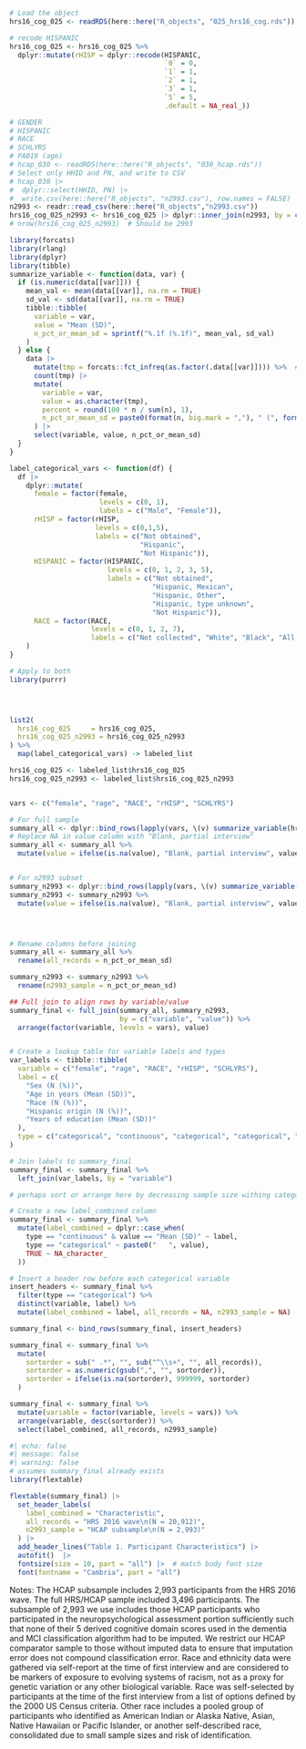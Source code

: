 <!-- MS_Tab_Fig_Apndx-030-Table-1.qmd -->
<!-- Rich Jones --> 
<!-- 2025-07-22 -->

```r
# Load the object
hrs16_cog_025 <- readRDS(here::here("R_objects", "025_hrs16_cog.rds"))

# recode HISPANIC
hrs16_cog_025 <- hrs16_cog_025 %>% 
  dplyr::mutate(rHISP = dplyr::recode(HISPANIC,
                                      `0` = 0,
                                      `1` = 1,
                                      `2` = 1,
                                      `3` = 1,
                                      `5` = 5,
                                      .default = NA_real_))

# GENDER
# HISPANIC
# RACE 
# SCHLYRS 
# PA019 (age)
# hcap_030 <- readRDS(here::here("R_objects", "030_hcap.rds"))
# Select only HHID and PN, and write to CSV
# hcap_030 |>
#  dplyr::select(HHID, PN) |>
#  write.csv(here::here("R_objects", "n2993.csv"), row.names = FALSE)
n2993 <- readr::read_csv(here::here("R_objects","n2993.csv"))
hrs16_cog_025_n2993 <- hrs16_cog_025 |> dplyr::inner_join(n2993, by = c("HHID", "PN"))
# nrow(hrs16_cog_025_n2993)  # Should be 2993
```


<!-- R code to find the RDS with 2993 rows 
# List all .rds files in the R_objects folder
rds_files <- list.files(here::here("R_objects"), pattern = "\\.rds$", full.names = TRUE)
# Function to check row count
check_rows <- function(file) {
  obj <- readRDS(file)
  if (is.data.frame(obj) && nrow(obj) == 2993) {
    return(basename(file))
  } else {
    return(NULL)
  }
}
# Apply function to all files
matching_files <- Filter(Negate(is.null), lapply(rds_files, check_rows))
matching_files
--> 

<!-- Generate table inputs -->
```r
library(forcats)
library(rlang)
library(dplyr)
library(tibble)
summarize_variable <- function(data, var) {
  if (is.numeric(data[[var]])) {
    mean_val <- mean(data[[var]], na.rm = TRUE)
    sd_val <- sd(data[[var]], na.rm = TRUE)
    tibble::tibble(
      variable = var,
      value = "Mean (SD)",
      n_pct_or_mean_sd = sprintf("%.1f (%.1f)", mean_val, sd_val)
    )
  } else {
    data |>
      mutate(tmp = forcats::fct_infreq(as.factor(.data[[var]]))) %>%  # preserve labels
      count(tmp) |>
      mutate(
        variable = var,
        value = as.character(tmp),
        percent = round(100 * n / sum(n), 1),
        n_pct_or_mean_sd = paste0(format(n, big.mark = ","), " (", formatC(percent, format = "f", digits = 1), "%)")
      ) |>
      select(variable, value, n_pct_or_mean_sd)
  }
}

label_categorical_vars <- function(df) {
  df |>
    dplyr::mutate(
      female = factor(female, 
                      levels = c(0, 1), 
                      labels = c("Male", "Female")),
      rHISP = factor(rHISP,
                     levels = c(0,1,5),
                     labels = c("Not obtained",
                                "Hispanic",
                                "Not Hispanic")),
      HISPANIC = factor(HISPANIC, 
                        levels = c(0, 1, 2, 3, 5),  
                        labels = c("Not obtained", 
                                   "Hispanic, Mexican", 
                                   "Hispanic, Other",
                                   "Hispanic, type unknown", 
                                   "Not Hispanic")),
      RACE = factor(RACE, 
                    levels = c(0, 1, 2, 7),
                    labels = c("Not collected", "White", "Black", "All other groups"))
    )
}

# Apply to both
library(purrr)




list2(
  hrs16_cog_025     = hrs16_cog_025,
  hrs16_cog_025_n2993 = hrs16_cog_025_n2993
) %>%
  map(label_categorical_vars) -> labeled_list

hrs16_cog_025 <- labeled_list$hrs16_cog_025
hrs16_cog_025_n2993 <- labeled_list$hrs16_cog_025_n2993


vars <- c("female", "rage", "RACE", "rHISP", "SCHLYRS")

# For full sample
summary_all <- dplyr::bind_rows(lapply(vars, \(v) summarize_variable(hrs16_cog_025, v)))
# Replace NA in value column with "Blank, partial interview"
summary_all <- summary_all %>%
  mutate(value = ifelse(is.na(value), "Blank, partial interview", value))


# For n2993 subset
summary_n2993 <- dplyr::bind_rows(lapply(vars, \(v) summarize_variable(hrs16_cog_025_n2993, v)))
summary_n2993 <- summary_n2993 %>%
  mutate(value = ifelse(is.na(value), "Blank, partial interview", value))




# Rename columns before joining
summary_all <- summary_all %>%
  rename(all_records = n_pct_or_mean_sd)

summary_n2993 <- summary_n2993 %>%
  rename(n2993_sample = n_pct_or_mean_sd)

## Full join to align rows by variable/value
summary_final <- full_join(summary_all, summary_n2993,
                           by = c("variable", "value")) %>%
  arrange(factor(variable, levels = vars), value)


# Create a lookup table for variable labels and types
var_labels <- tibble::tibble(
  variable = c("female", "rage", "RACE", "rHISP", "SCHLYRS"),
  label = c(
    "Sex (N (%))",
    "Age in years (Mean (SD))",
    "Race (N (%))",
    "Hispanic origin (N (%))",
    "Years of education (Mean (SD))"
  ),
  type = c("categorical", "continuous", "categorical", "categorical", "continuous")
)
```

```r
# Join labels to summary_final
summary_final <- summary_final %>%
  left_join(var_labels, by = "variable")

# perhaps sort or arrange here by decreasing sample size withing categorical variables

# Create a new label_combined column
summary_final <- summary_final %>%
  mutate(label_combined = dplyr::case_when(
    type == "continuous" & value == "Mean (SD)" ~ label,
    type == "categorical" ~ paste0("   ", value),
    TRUE ~ NA_character_
  ))

# Insert a header row before each categorical variable
insert_headers <- summary_final %>%
  filter(type == "categorical") %>%
  distinct(variable, label) %>%
  mutate(label_combined = label, all_records = NA, n2993_sample = NA)

summary_final <- bind_rows(summary_final, insert_headers) 

summary_final <- summary_final %>%
  mutate(
    sortorder = sub(" .*", "", sub("^\\s+", "", all_records)),
    sortorder = as.numeric(gsub(",", "", sortorder)),
    sortorder = ifelse(is.na(sortorder), 999999, sortorder)
  )

summary_final <- summary_final %>%
  mutate(variable = factor(variable, levels = vars)) %>%
  arrange(variable, desc(sortorder)) %>% 
  select(label_combined, all_records, n2993_sample) 


```


```r
#| echo: false 
#| message: false
#| warning: false 
# assumes summary_final already exists
library(flextable)

flextable(summary_final) |>
  set_header_labels(
    label_combined = "Characteristic",
    all_records = "HRS 2016 wave\n(N = 20,912)",
    n2993_sample = "HCAP subsample\n(N = 2,993)"
  ) |>
  add_header_lines("Table 1. Participant Characteristics") |>
  autofit()  |>
  fontsize(size = 10, part = "all") |>  # match body font size
  font(fontname = "Cambria", part = "all")  
``` 


::: {custom-style="Footnote text"}
Notes: The HCAP subsample includes 2,993 participants from the HRS 2016 wave. The full HRS/HCAP sample included 3,496 participants. The subsample of 2,993 we use includes those HCAP participants who participated in the neuropsychological assessment portion sufficiently such that none of their 5 derived cognitive domain scores used in the dementia and MCI classification algorithm had to be imputed. We restrict our HCAP comparator sample to those without imputed data to ensure that imputation error does not compound classification error. Race and ethnicity data were gathered via self-report at the time of first interview and are considered to be markers of exposure to evolving systems of racism, not as a proxy for genetic variation or any other biological variable. Race was self-selected by participants at the time of the first interview from a list of options defined by the 2000 US Census criteria. Other race includes a pooled group of participants who identified as American Indian or Alaska Native, Asian, Native Hawaiian or Pacific Islander, or another self-described race, consolidated due to small sample sizes and risk of identification.
:::



